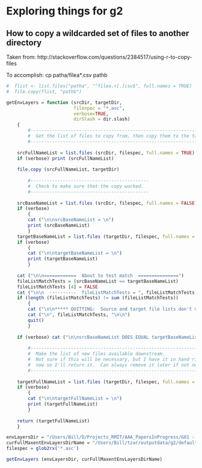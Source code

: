 Exploring things for g2
========================================================

How to copy a wildcarded set of files to another directory
------

Taken from:  http://stackoverflow.com/questions/2384517/using-r-to-copy-files

To accomplish:  cp patha/filea*.csv pathb


```r
#  flist <- list.files("patha", "^filea.+[.]csv$", full.names = TRUE)
#  file.copy(flist, "pathb")

getEnvLayers = function (srcDir, targetDir, 
                         filespec = "*.asc", 
                         verbose=TRUE, 
                         dirSlash = dir.slash)
    {
        #-----------------------------------------------------------------------
        #  Get the list of files to copy from, then copy them to the target dir.
        #-----------------------------------------------------------------------
    
    srcFullNameList = list.files (srcDir, filespec, full.names = TRUE)
    if (verbose) print (srcFullNameList)
    
    file.copy (srcFullNameList, targetDir)
    
        #--------------------------------------------
        #  Check to make sure that the copy worked.
        #--------------------------------------------
    
    srcBaseNameList = list.files (srcDir, filespec, full.names = FALSE)
    if (verbose) 
        {
        cat ("\n\nsrcBaseNameList = \n")
        print (srcBaseNameList)
        }
    targetBaseNameList = list.files (targetDir, filespec, full.names = FALSE)
    if (verbose) 
        {
        cat ("\n\ntargetBaseNameList = \n")
        print (targetBaseNameList)
        }
    
    cat ("\n\n============  About to test match  ===============")
    fileListMatchTests = (srcBaseNameList == targetBaseNameList)
    fileListMatchTests [4] = FALSE
    cat ("\n\n  ----------  fileListMatchTests = ", fileListMatchTests, "\n\n")
    if (length (fileListMatchTests) != sum (fileListMatchTests))
        {
        cat ("\n\n***** QUITTING:  Source and target file lists don't match in getEnvLayers(). *****")
        cat ("\n", fileListMatchTests, "\n\n")
        quit()        
        } 
    
    if (verbose) cat ("\n\nsrcBaseNameList DOES EQUAL targetBaseNameList.")
    
        #---------------------------------------------------------------------
        #  Make the list of new files available downstream.
        #  Not sure if this will be necessary, but I have it in hand right 
        #  now so I'll return it.  Can always remove it later if not needed.
        #---------------------------------------------------------------------
    
    targetFullNameList = list.files (targetDir, filespec, full.names = TRUE)
    if (verbose) 
        {
        cat ("\n\ntargetFullNameList = \n")        
        print (targetFullNameList)
        }
    
    return (targetFullNameList)
    }

envLayersDir = "/Users/Bill/D/Projects_RMIT/AAA_PapersInProgress/G01 - simulated_ecology/MaxentTests/MattsVicTestLandscape/MtBuffaloEnvVars_Originals/"
curFullMaxentEnvLayersDirName = "/Users/Bill/tzar/outputdata/g2/default_runset/400_Scen_1/InputEnvLayers"
filespec = glob2rx('*.asc')

getEnvLayers (envLayersDir, curFullMaxentEnvLayersDirName)
    
```

